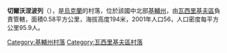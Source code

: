 {{coord|50|2|17|N|30|17|11|E|scale:30000|display=title}}

'''切爾沃涅波列'''（{{lang-uk|Червоне Поле}}），是[[烏克蘭|烏克蘭]]的村落，位於該國中北部[[基輔州|基輔州]]，由[[瓦西里基夫區|瓦西里基夫區]]負責管轄，面積0.58平方公里，海拔高度194米，2001年人口56，人口密度每平方公里95.9人。

{{DEFAULTSORT:Червоне Поле}}
[[Category:基輔州村落|Category:基輔州村落]]
[[Category:瓦西里基夫區村落|Category:瓦西里基夫區村落]]


{{Kiev-geo-stub}}